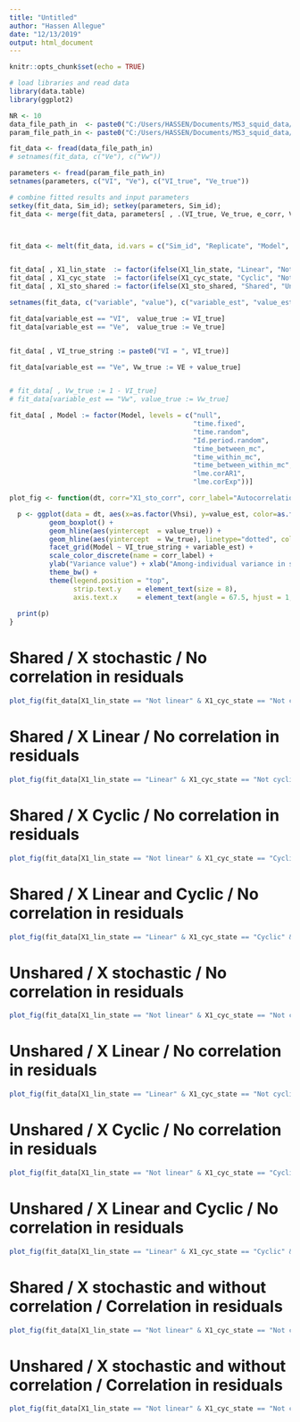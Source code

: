 ```yaml
---
title: "Untitled"
author: "Hassen Allegue"
date: "12/13/2019"
output: html_document
---
```


```r
knitr::opts_chunk$set(echo = TRUE)
```

```r

# load libraries and read data
library(data.table)
library(ggplot2)

NR <- 10
data_file_path_in  <- paste0("C:/Users/HASSEN/Documents/MS3_squid_data/fit_model_data/MS3_fit_model_data_NR_", NR,".csv")
param_file_path_in <- paste0("C:/Users/HASSEN/Documents/MS3_squid_data/simulated_data/MS3_parameters_NR_", NR,".csv")

fit_data <- fread(data_file_path_in)
# setnames(fit_data, c("Ve"), c("Vw"))

parameters <- fread(param_file_path_in)
setnames(parameters, c("VI", "Ve"), c("VI_true", "Ve_true"))

# combine fitted results and input parameters 
setkey(fit_data, Sim_id); setkey(parameters, Sim_id);
fit_data <- merge(fit_data, parameters[ , .(VI_true, Ve_true, e_corr, Vhsi, X1_sto_shared, X1_sto_corr, X1_lin_state, X1_cyc_state, VE, Sim_id)], by="Sim_id")



fit_data <- melt(fit_data, id.vars = c("Sim_id", "Replicate", "Model", "VI_true", "Ve_true", "e_corr", "Vhsi", "X1_sto_shared", "X1_sto_corr", "X1_lin_state", "X1_cyc_state", "VE"), measure.vars = c("VI", "Ve"))


fit_data[ , X1_lin_state  := factor(ifelse(X1_lin_state, "Linear", "Not linear"), levels = c("Not linear", "Linear"))]
fit_data[ , X1_cyc_state  := factor(ifelse(X1_cyc_state, "Cyclic", "Not cyclic"), levels = c("Not cyclic", "Cyclic"))]
fit_data[ , X1_sto_shared := factor(ifelse(X1_sto_shared, "Shared", "Unshared"), c("Shared", "Unshared"))]

setnames(fit_data, c("variable", "value"), c("variable_est", "value_est"))

fit_data[variable_est == "VI",  value_true := VI_true]
fit_data[variable_est == "Ve",  value_true := Ve_true]


fit_data[ , VI_true_string := paste0("VI = ", VI_true)]

fit_data[variable_est == "Ve", Vw_true := VE + value_true]


# fit_data[ , Vw_true := 1 - VI_true]
# fit_data[variable_est == "Vw", value_true := Vw_true]

fit_data[ , Model := factor(Model, levels = c("null", 
                                              "time.fixed",
                                              "time.random",
                                              "Id.period.random",
                                              "time_between_mc",
                                              "time_within_mc",
                                              "time_between_within_mc",
                                              "lme.corAR1",
                                              "lme.corExp"))]

```


```r

plot_fig <- function(dt, corr="X1_sto_corr", corr_label="Autocorrelation in X"){

  p <- ggplot(data = dt, aes(x=as.factor(Vhsi), y=value_est, color=as.factor(dt[[corr]]))) +
          geom_boxplot() + 
          geom_hline(aes(yintercept  = value_true)) +
          geom_hline(aes(yintercept  = Vw_true), linetype="dotted", color="red") +
          facet_grid(Model ~ VI_true_string + variable_est) +
          scale_color_discrete(name = corr_label) +
          ylab("Variance value") + xlab("Among-individual variance in sampling") +
          theme_bw() + 
          theme(legend.position = "top",
                strip.text.y    = element_text(size = 8),
                axis.text.x     = element_text(angle = 67.5, hjust = 1, size = 7))
  
  print(p)
}

```


# Shared / X stochastic / No correlation in residuals

```r

plot_fig(fit_data[X1_lin_state == "Not linear" & X1_cyc_state == "Not cyclic" & X1_sto_shared == "Shared" & e_corr == 0])

```

# Shared / X Linear / No correlation in residuals

```r

plot_fig(fit_data[X1_lin_state == "Linear" & X1_cyc_state == "Not cyclic" & X1_sto_shared == "Shared" & e_corr == 0])

```

# Shared / X Cyclic / No correlation in residuals

```r

plot_fig(fit_data[X1_lin_state == "Not linear" & X1_cyc_state == "Cyclic" & X1_sto_shared == "Shared" & e_corr == 0])

```

# Shared / X Linear and Cyclic / No correlation in residuals

```r

plot_fig(fit_data[X1_lin_state == "Linear" & X1_cyc_state == "Cyclic" & X1_sto_shared == "Shared" & e_corr == 0])

```

# Unshared / X stochastic / No correlation in residuals

```r

plot_fig(fit_data[X1_lin_state == "Not linear" & X1_cyc_state == "Not cyclic" & X1_sto_shared == "Unshared" & e_corr == 0])

```

# Unshared / X Linear / No correlation in residuals

```r

plot_fig(fit_data[X1_lin_state == "Linear" & X1_cyc_state == "Not cyclic" & X1_sto_shared == "Unshared" & e_corr == 0])

```

# Unshared / X Cyclic / No correlation in residuals

```r

plot_fig(fit_data[X1_lin_state == "Not linear" & X1_cyc_state == "Cyclic" & X1_sto_shared == "Unshared" & e_corr == 0])

```

# Unshared / X Linear and Cyclic / No correlation in residuals

```r

plot_fig(fit_data[X1_lin_state == "Linear" & X1_cyc_state == "Cyclic" & X1_sto_shared == "Unshared" & e_corr == 0])

```

# Shared / X stochastic and without correlation / Correlation in residuals

```r

plot_fig(fit_data[X1_lin_state == "Not linear" & X1_cyc_state == "Not cyclic" & X1_sto_shared == "Shared" & X1_sto_corr == 0], corr="e_corr", corr_label="Autocorrelation in residuals")

```

# Unshared / X stochastic and without correlation / Correlation in residuals

```r

plot_fig(fit_data[X1_lin_state == "Not linear" & X1_cyc_state == "Not cyclic" & X1_sto_shared == "Unshared" & X1_sto_corr == 0], corr="e_corr", corr_label="Autocorrelation in residuals")

```



